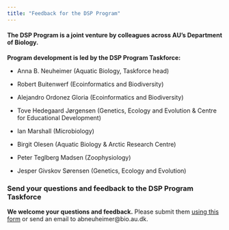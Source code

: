 ```yaml
---
title: "Feedback for the DSP Program"
---
```


#### The DSP Program is a joint venture by colleagues across AU's Department of Biology.

**Program development is led by the DSP Program Taskforce:**

-   Anna B. Neuheimer (Aquatic Biology, Taskforce head)

-   Robert Buitenwerf (Ecoinformatics and Biodiversity)

-   Alejandro Ordonez Gloria (Ecoinformatics and Biodiversity)

-   Tove Hedegaard Jørgensen (Genetics, Ecology and Evolution & Centre for Educational Development)

-   Ian Marshall (Microbiology)

-   Birgit Olesen (Aquatic Biology & Arctic Research Centre)

-   Peter Teglberg Madsen (Zoophysiology)

-   Jesper Givskov Sørensen (Genetics, Ecology and Evolution)

### Send your questions and feedback to the DSP Program Taskforce

**We welcome your questions and feedback.** Please submit them [using this form](https://docs.google.com/forms/d/e/1FAIpQLSeQTylZYfjcM9rIXnCqG5eWzj3TAMZsR8tSFKftwW30oTb-DA/viewform?usp=sf_link) or send an email to abneuheimer\@bio.au.dk.
